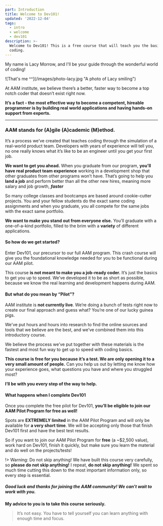 ```yaml
---
part: Introduction
title: Welcome to Dev101!
updated: '2022-12-04'
tags:
  - intro
  - welcome
  - dev101
description: >-
  Welcome to Dev101! This is a free course that will teach you the basics of
  coding.
---
```


My name is Lacy Morrow, and I'll be your guide through the wonderful world of coding!

<div style={{ maxWidth: '480px', margin: '0 auto' }}>
  ![That's me ^^](/images/photo-lacy.jpg "A photo of Lacy smiling")
</div>

At AAM institute, we believe there’s a better, faster way to become a top notch coder that doesn’t exist right now.

**It’s a fact - the most effective way to become a competent, hireable programmer is by building real world applications and having hands-on support from experts.**

---

### **AAM stands for (A)gile (A)cademic (M)ethod.**

It’s a process we’ve created that teaches coding through the simulation of a real-world product team. Developers with years of experience will tell you, no one really knows what it’s like to be an engineer until you get your first job.

**We want to get you ahead.** When you graduate from our program, **you’ll have real product team experience** working in a development shop that other graduates from other programs won’t have. That’s going to help you **land a job** and perform better than all the other new hires, meaning more salary and job growth, **_faster_**

So many college classes and bootcamps are based around cookie-cutter projects. You and your fellow students do the exact same coding assignments and when you graduate, you all compete for the same jobs with the exact same portfolio.

**We want to make you stand out from everyone else.** You’ll graduate with a one-of-a-kind portfolio, filled to the brim with a **variety** of different applications.

#### So how do we get started?

Enter Dev101, our precursor to our full AAM program. This crash course will give you the foundational knowledge needed for you to be functional during our AAM pilot.

This course **is not meant to make you a job-ready coder.** It’s just the basics to get you up to speed. We’ve developed it to be as short as possible, because we know the real learning and development happens during AAM.

#### But what do you mean by “Pilot”?

AAM institute is **not currently live**. We’re doing a bunch of tests right now to create our final approach and guess what? You’re one of our lucky guinea pigs.

We've put hours and hours into research to find the online sources and tools that we believe are the best, and we’ve combined them into this introductory course.

We believe the process we’ve put together with these materials is the fastest and most fun way to get up to speed with coding basics.

**This course is free for you because it’s a test. We are only opening it to a very small amount of people.** Can you help us out by letting me know how your experience goes, what questions you have and where you struggled most?

**I’ll be with you every step of the way to help.**

#### What happens when I complete Dev101

Once you complete the free pilot for Dev101, **you’ll be eligible to join our AAM Pilot Program for free as well!**

Spots are **EXTREMELY limited** in the AAM Pilot Program and will only be available for **a very short time**. We will be accepting only those that finish Dev101 first and have the best test results.

So if you want to join our AAM Pilot Program for **free** (a ~$2,500 value), work hard on Dev101, finish it quickly, but make sure you learn the material and do well on the projects/tests!

!> Warning: Do not skip anything!
We have built this course very carefully, so **please do not skip anything!** I repeat, **do not skip anything!** We spent so much time cutting this down to the most important information only, so every step is essential.

##### Good luck and thanks for joining the AAM community! We can’t wait to work with you.

**My advice to you is to take this course seriously.**

> It’s not easy. You have to tell yourself you can learn anything with enough time and focus.
